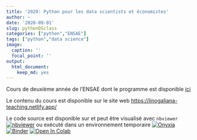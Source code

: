 ```yaml
---
title: '2020: Python pour les data scientists et économistes'
author: ~
date: '2020-09-01'
slug: pythonDSclass
categories: ["python","ENSAE"]
tags: ["python","data science"]
image:
  caption: ''
  focal_point: ''
output:
  html_document:
    keep_md: yes
---
```


Cours de deuxième année de l'ENSAE dont le programme est disponible
[ici](https://www.ensae.fr/courses/python-pour-le-data-scientist-pour-leconomiste/)

Le contenu du cours est disponible sur le site web
<https://linogaliana-teaching.netlify.app/>

Le code source est disponible sur
<a href="https://github.com/linogaliana/python-datascientist" class="github"><i class="fab fa-github"></i></a>
et peut être visualisé avec `nbviewer` [![nbviewer](https://img.shields.io/badge/visualize-nbviewer-blue)](https://nbviewer.jupyter.org/github/linogaliana/python-datascientist/tree/master) ou exécuté dans un environnement temporaire [![Onyxia](https://img.shields.io/badge/launch-onyxia-brightgreen)](https://spyrales.sspcloud.fr/my-lab/catalogue/inseefrlab-datascience/jupyter/deploiement) [![Binder](https://mybinder.org/badge_logo.svg)](https://mybinder.org/v2/gh/linogaliana/python-datascientist/master) [![Open In Colab](https://colab.research.google.com/assets/colab-badge.svg)](http://colab.research.google.com/github/linogaliana/python-datascientist/blob/master)


